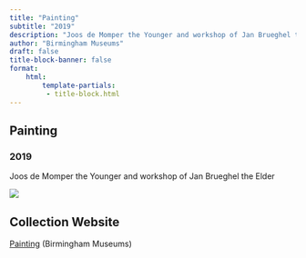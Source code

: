 ```yaml
---
title: "Painting"
subtitle: "2019"
description: "Joos de Momper the Younger and workshop of Jan Brueghel the Elder"
author: "Birmingham Museums"
draft: false
title-block-banner: false
format:
    html:
        template-partials:
         - title-block.html
---
```

## Painting
### 2019
Joos de Momper the Younger and workshop of Jan Brueghel the Elder

::: {.column-margin}
<img src="/full/400,/0/default.jpg">

:::

## Collection Website
<a href="Featured on the 2019 BBC Four tv programme 'Britain's Lost Masterpieces'"/>Painting</a> (Birmingham Museums)
